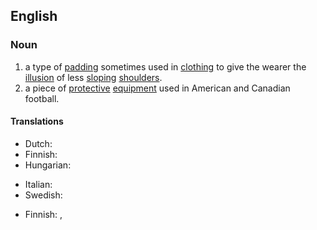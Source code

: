 ==English==
{{wikipedia|shoulder pads}}
{{wikipedia|Shoulder pads (fashion)}}

===Noun===
{{en-noun}}

# a type of [[padding]] sometimes used in [[clothing]] to give the wearer the [[illusion]] of less [[sloping]] [[shoulder]]s.
# a piece of [[protective]] [[equipment]] used in American and Canadian football.

====Translations====
{{trans-top|type of padding}}
* Dutch: {{t+|nl|schoudervulling|f}}
* Finnish: {{t|fi|olkatoppaus}}
* Hungarian: {{t|hu|válltömés}}
{{trans-mid}}
* Italian: {{t+|it|spallina|f}}
* Swedish: {{t|sv|axelvadd|c}}
{{trans-bottom}}

{{trans-top|protective padding}}
* Finnish: {{t|fi|olkasuoja}}, {{t|fi|olkasuojain}}
{{trans-mid}}
{{trans-bottom}}